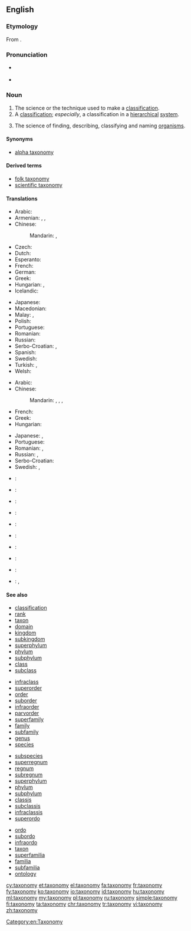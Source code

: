 ==English==
{{wikipedia}}

===Etymology===
From {{etyl|fr|en}} {{term|taxonomie|lang=fr}}.

===Pronunciation===
* {{a|UK}} {{IPA|/tækˈsɒnəmi/|lang=en}}
* {{a|US}} {{IPA|/tækˈsɑːnəmi/|lang=en}}

===Noun===
{{en-noun|taxonomies}}

# The science or the technique used to make a [[classification]].
# A [[classification]]; ''especially'', a classification in a [[hierarchical]] [[system]].
# {{context|systematics|uncountable|lang=en}} The science of finding, describing, classifying and naming [[organism]]s.

====Synonyms====
* {{sense|science of finding, describing, classifying and naming organisms}} [[alpha taxonomy]]

====Derived terms====
* [[folk taxonomy]]
* [[scientific taxonomy]]

====Translations====
{{trans-top|science of finding, describing, classifying and naming organisms}}
* Arabic: {{t|ar|علم التصنيف|m|tr=ʿilm al-taṣnīf}}
* Armenian: {{t|hy|տաքսոնոմիա|sc=Armn}}, {{t|hy|կարգաբանություն|sc=Armn}}, {{t|hy|կարգաբաշխություն|sc=Armn}}
* Chinese:
*: Mandarin: {{t|cmn|分類學|sc=Hani}}, {{t+|cmn|分类学|tr=fēnlèixué|sc=Hani}}
* Czech: {{t+|cs|taxonomie|f}}
* Dutch: {{t+|nl|taxonomie|f}}
* Esperanto: {{t|eo|taksonomio}}
* French: {{t+|fr|taxinomie|f}}
* German: {{t+|de|Taxonomie|f}}
* Greek: {{t+|el|ταξινομία|f|sc=Grek}}
* Hungarian: {{t+|hu|rendszertan}}, {{t+|hu|taxonómia}}
* Icelandic: {{t|is|flokkunarfræði|m}}
{{trans-mid}}
* Japanese: {{t+|ja|分類学|tr=ぶんるいがく, bunruigaku}}
* Macedonian: {{t|mk|таксономија|f|tr=taksonómija}}
* Malay: {{t|ms|kaji urutan}}, {{t|ms|taksonomi}}
* Polish: {{t+|pl|taksonomia|f}}
* Portuguese: {{t+|pt|taxonomia|f}}
* Romanian: {{t+|ro|taxonomie|f}}
* Russian: {{t+|ru|таксономия|f|tr=taksonómija}}
* Serbo-Croatian: {{t|sh|taksonòmija|f}}, {{t|sh|sistemàtika|f}}
* Spanish: {{t+|es|taxonomía|f}}
* Swedish: {{t+|sv|taxonomi|c}}
* Turkish: {{t+|tr|sınıflandırma}}, {{t+|tr|taksonomi}}
* Welsh: {{t+|cy|tacsonomeg|f}}
{{trans-bottom}}

{{trans-top|classification in a hierarchical system}}
* Arabic: {{t|ar|تصنيف|m|tr=taṣnīf}}
* Chinese:
*: Mandarin: {{t|cmn|分類法|sc=Hani}}, {{t+|cmn|分类法|tr=fēnlèifǎ|sc=Hani}}, {{t+|cmn|分類|sc=Hani}}, {{t+|cmn|分类|tr=fēnlèi|sc=Hani}}
* French: {{t+|fr|taxinomie|f}}
* Greek: {{t+|el|ταξινόμηση|f|sc=Grek}}
* Hungarian: {{t+|hu|osztályozás}}
{{trans-mid}}
* Japanese: {{t|ja|分類法|tr=ぶんふいほう, bunruihō}}, {{t+|ja|分類|tr=ぶんふい, bunrui}}
* Portuguese: {{t+|pt|taxonomia|f}}
* Romanian: {{t+|ro|taxonomie|f}}, {{t|ro|ierarhică clasificare|f}}
* Russian: {{t+|ru|систематика|f|tr=sistemátika}}, {{t+|ru|классификация|tr=klassifikácija|sc=Cyrl}}
* Serbo-Croatian: {{t|sh|taksonòmija|f}}
* Swedish: {{t+|sv|taxonomi|c}}, {{t+|sv|systematik|c}}
{{trans-bottom}}

{{checktrans-top}}
* {{ttbc|sh}}: {{t+|sh|taksonomija|f}}
* {{ttbc|ia}}: {{t|ia|taxinomia}}
* {{ttbc|it}}: {{t+|it|tassonomia|f}}
* {{ttbc|ko}}: {{t+|ko|분류학|tr=bunryuhak|sc=Kore}}
* {{ttbc|la}}: {{t+|la|taxonomia|f}}
{{trans-mid}}
* {{ttbc|fa}}: {{t+|fa|رده بندی|tr=rad-e bandi}}
* {{ttbc|pt}}: {{qualifier|''parallel forms:'' [[taxinomia]], [[taxonomia]]}} {{t|pt|taxionomia|f}}
* {{ttbc|sl}}: {{t+|sl|taksonomija|f}}
* {{ttbc|sk}}: {{t|sk|taxonómia|f}}
* {{ttbc|tr}}: {{t|tr|sınıflandırma bilimi}}, {{t+|tr|taksonomi}}
{{trans-bottom}}

====See also====
{{top4}}
* [[classification]]
* [[rank]]
* [[taxon]]
* [[domain]]
* [[kingdom]]
* [[subkingdom]]
* [[superphylum]]
* [[phylum]]
* [[subphylum]]
* [[class]]
* [[subclass]]
{{mid4}}
* [[infraclass]]
* [[superorder]]
* [[order]]
* [[suborder]]
* [[infraorder]]
* [[parvorder]]
* [[superfamily]]
* [[family]]
* [[subfamily]]
* [[genus]]
* [[species]]
{{mid4}}
* [[subspecies]]
* [[superregnum]]
* [[regnum]]
* [[subregnum]]
* [[superphylum]]
* [[phylum]]
* [[subphylum]]
* [[classis]]
* [[subclassis]]
* [[infraclassis]]
* [[superordo]]
{{mid4}}
* [[ordo]]
* [[subordo]]
* [[infraordo]]
* [[taxon]]
* [[superfamilia]]
* [[familia]]
* [[subfamilia]]
* [[ontology]]
{{bottom}}

[[Category:en:Taxonomy]]

[[cy:taxonomy]]
[[et:taxonomy]]
[[el:taxonomy]]
[[fa:taxonomy]]
[[fr:taxonomy]]
[[fy:taxonomy]]
[[ko:taxonomy]]
[[io:taxonomy]]
[[id:taxonomy]]
[[hu:taxonomy]]
[[ml:taxonomy]]
[[my:taxonomy]]
[[pl:taxonomy]]
[[ru:taxonomy]]
[[simple:taxonomy]]
[[fi:taxonomy]]
[[ta:taxonomy]]
[[chr:taxonomy]]
[[tr:taxonomy]]
[[vi:taxonomy]]
[[zh:taxonomy]]